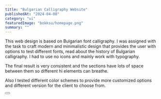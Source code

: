 ---
title: "Bulgarian Calligraphy Website"
publishedAt: "2024-04-08"
category: "ui"
featuredImage: "bokksu/homepage.png"
summary: ""
---

This web design is based on Bulgarian font calligraphy. I was assigned with the task to craft modern and minimalistic design that provides the user with options to test different fonts, read about the history of Bulgarian calligraphy. I had to use no icons and mainly work with typography.

The final result is very consistent and the sections have lots of space between them so different hi elements can breathe.

Also I tested different color schemes to provide more customized options and different version for the client to choose from.

<div>
  <Button
    href="https://www.figma.com/file/mqO0Egs3z7DL4wdJhBAyCp/Calligraphy-in-Bulgarian-Fonts?type=design&node-id=0%3A1&mode=design&t=BdsDP2qdyj1hKoI7-1"
    title="View project"
    className="mt-4 mb-12"
  />
</div>
